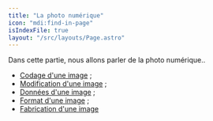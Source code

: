 ```yaml
---
title: "La photo numérique"
icon: "mdi:find-in-page"
isIndexFile: true
layout: "/src/layouts/Page.astro"
---
```


 Dans cette partie, nous allons parler de la photo numérique..
- [Codage d'une image](codage-image) ;
- [Modification d'une image](modification-image) ;
- [Données d'une image](donnees-format-image) ;
- [Format d'une image](format-image) ;
- [Fabrication d'une image](fabrication-image)

